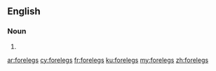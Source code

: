 ==English==

===Noun===
{{head|en|noun plural form}}

# {{plural of|foreleg|lang=en}}

[[ar:forelegs]]
[[cy:forelegs]]
[[fr:forelegs]]
[[ku:forelegs]]
[[my:forelegs]]
[[zh:forelegs]]